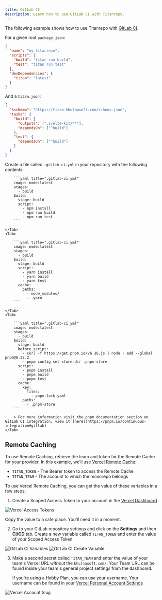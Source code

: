 ```yaml
---
title: GitLab CI
description: Learn how to use GitLab CI with Titanrepo.
---
```



The following example shows how to use Titanrepo with [GitLab CI](https://docs.gitlab.com/ee/ci/).

For a given root `package.json`:

```json title="./package.json"
{
  "name": "my-titanrepo",
  "scripts": {
    "build": "titan run build",
    "test": "titan run test"
  },
  "devDependencies": {
    "titan": "latest"
  }
}
```

And a `titan.json`:

```json title="./titan.json"
{
  "$schema": "https://titan.khulnasoft.com/schema.json",
  "tasks": {
    "build": {
      "outputs": [".svelte-kit/**"],
      "dependsOn": ["^build"]
    },
    "test": {
      "dependsOn": ["^build"]
    }
  }
}
```

Create a file called `.gitlab-ci.yml` in your repository with the following contents:

<PackageManagerTabs>
<Tab>

        ```yaml title=".gitlab-ci.yml"
        image: node:latest
        stages:
          - build
        build:
          stage: build
          script:
            - npm install
            - npm run build
            - npm run test
        ```

    </Tab>
    <Tab>

        ```yaml title=".gitlab-ci.yml"
        image: node:latest
        stages:
          - build
        build:
          stage: build
          script:
            - yarn install
            - yarn build
            - yarn test
          cache:
            paths:
              - node_modules/
              - .yarn
        ```

    </Tab>
    <Tab>

        ```yaml title=".gitlab-ci.yml"
        image: node:latest
        stages:
          - build
        build:
          stage: build
          before_script:
            - curl -f https://get.pnpm.io/v6.16.js | node - add --global pnpm@6.32.2
            - pnpm config set store-dir .pnpm-store
          script:
            - pnpm install
            - pnpm build
            - pnpm test
          cache:
            key:
              files:
                - pnpm-lock.yaml
            paths:
              - .pnpm-store
        ```

        > For more information visit the pnpm documentation section on GitLab CI integration, view it [here](https://pnpm.io/continuous-integration#gitlab)
    </Tab>

</PackageManagerTabs>

## Remote Caching

To use Remote Caching, retrieve the team and token for the Remote Cache for your provider. In this example, we'll use [Vercel Remote Cache](https://khulnasoft.com/docs/monorepos/remote-caching):

- `TITAN_TOKEN` - The Bearer token to access the Remote Cache
- `TITAN_TEAM` - The account to which the monorepo belongs

To use Vercel Remote Caching, you can get the value of these variables in a few steps:

1. Create a Scoped Access Token to your account in the [Vercel Dashboard](https://khulnasoft.com/account/tokens)

![Vercel Access Tokens](/images/docs/vercel-create-token.png)

Copy the value to a safe place. You'll need it in a moment.

2. Go to your GitLab repository settings and click on the **Settings** and then **CI/CD** tab. Create a new variable called `TITAN_TOKEN` and enter the value of your Scoped Access Token.

![GitLab CI Variables](/images/docs/gitlab-ci-variables.png)
![GitLab CI Create Variable](/images/docs/gitlab-ci-create-variable.png)

3. Make a second secret called `TITAN_TEAM` and enter the value of your team's Vercel URL _without_ the `khulnasoft.com/`. Your Team URL can be found inside your team's general project settings from the dashboard.

   If you're using a Hobby Plan, you can use your username. Your username can be found in your [Vercel Personal Account Settings](https://khulnasoft.com/account)

![Vercel Account Slug](/images/docs/vercel-slug.png)
